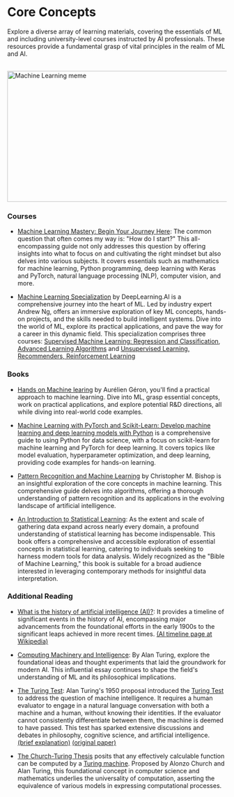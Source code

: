 # Core Concepts

Explore a diverse array of learning materials, covering the essentials of ML and including university-level courses instructed by AI professionals. These resources provide a fundamental grasp of vital principles in the realm of ML and AI.

<br/>


<div style={{ position: "relative" }}>
  <Image
    src="/static/img/memes/mlMeme.png"
    alt="Machine Learning meme"
    height="300"
    width="850"
    priority
  />
</div>


### Courses

- [Machine Learning Mastery: Begin Your Journey Here](https://machinelearningmastery.com/start-here/): The common question that often comes my way is: "How do I start?" This all-encompassing guide not only addresses this question by offering insights into what to focus on and cultivating the right mindset but also delves into various subjects. It covers essentials such as mathematics for machine learning, Python programming, deep learning with Keras and PyTorch, natural language processing (NLP), computer vision, and more.

- [Machine Learning Specialization](https://www.deeplearning.ai/courses/machine-learning-specialization/) by DeepLearning.AI is a comprehensive journey into the heart of ML. Led by industry expert Andrew Ng, offers an immersive exploration of key ML concepts, hands-on projects, and the skills needed to build intelligent systems. Dive into the world of ML, explore its practical applications, and pave the way for a career in this dynamic field. This specialization comprises three courses:
    [Supervised Machine Learning: Regression and Classification](https://www.coursera.org/learn/machine-learning?specialization=machine-learning-introduction),
    [Advanced Learning Algorithms](https://www.coursera.org/learn/advanced-learning-algorithms?specialization=machine-learning-introduction) and
    [Unsupervised Learning, Recommenders, Reinforcement Learning](https://www.coursera.org/learn/unsupervised-learning-recommenders-reinforcement-learning?specialization=machine-learning-introduction)
   
### Books

- [Hands on Machine learing](https://www.goodreads.com/en/book/show/32899495) by Aurélien Géron, you'll find a practical approach to machine learning. Dive into ML, grasp essential concepts, work on practical applications, and explore potential R&D directions, all while diving into real-world code examples.

- [Machine Learning with PyTorch and Scikit-Learn: Develop machine learning and deep learning models with Python](https://www.goodreads.com/book/show/60493099-machine-learning-with-pytorch-and-scikit-learn) is a comprehensive guide to using Python for data science, with a focus on scikit-learn for machine learning and PyTorch for deep learning. It covers topics like model evaluation, hyperparameter optimization, and deep learning, providing code examples for hands-on learning.

- [Pattern Recognition and Machine Learning](https://www.microsoft.com/en-us/research/uploads/prod/2006/01/Bishop-Pattern-Recognition-and-Machine-Learning-2006.pdf)  by Christopher M. Bishop is an insightful exploration of the core concepts in machine learning. This comprehensive guide delves into algorithms, offering a thorough understanding of pattern recognition and its applications in the evolving landscape of artificial intelligence.

- [An Introduction to Statistical Learning](https://www.statlearning.com/): As the extent and scale of gathering data expand across nearly every domain, a profound understanding of statistical learning has become indispensable. This book offers a comprehensive and accessible exploration of essential concepts in statistical learning, catering to individuals seeking to harness modern tools for data analysis. Widely recognized as the "Bible of Machine Learning," this book is suitable for a broad audience interested in leveraging contemporary methods for insightful data interpretation.

### Additional Reading

- [What is the history of artificial intelligence (AI)?](https://www.tableau.com/data-insights/ai/history): It provides a timeline of significant events in the history of AI, encompassing major advancements from the foundational efforts in the early 1900s to the significant leaps achieved in more recent times. [(AI timeline page at Wikipedia)](https://en.wikipedia.org/wiki/Timeline_of_artificial_intelligence)

- [Computing Machinery and Intelligence](https://redirect.cs.umbc.edu/courses/471/papers/turing.pdf): By Alan Turing, explore the foundational ideas and thought experiments that laid the groundwork for modern AI. This influential essay continues to shape the field's understanding of ML and its philosophical implications.

- [The Turing Test](https://plato.stanford.edu/entries/turing-test/): Alan Turing's 1950 proposal introduced the [Turing Test](https://en.wikipedia.org/wiki/Turing_test) to address the question of machine intelligence. It requires a human evaluator to engage in a natural language conversation with both a machine and a human, without knowing their identities. If the evaluator cannot consistently differentiate between them, the machine is deemed to have passed. This test has sparked extensive discussions and debates in philosophy, cognitive science, and artificial intelligence. [(brief explanation)](https://www.youtube.com/watch?v=3wLqsRLvV-c) [(original paper)](https://www.cs.virginia.edu/~robins/Turing_Paper_1936.pdf)

- [The Church-Turing Thesis](https://plato.stanford.edu/entries/church-turing/) posits that any effectively calculable function can be computed by a [Turing machine](https://en.wikipedia.org/wiki/Turing_machine). Proposed by Alonzo Church and Alan Turing, this foundational concept in computer science and mathematics underlies the universality of computation, asserting the equivalence of various models in expressing computational processes.


